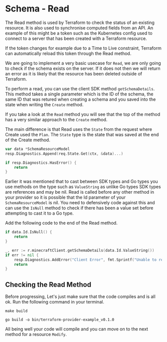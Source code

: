 # Schema - Read

The Read method is used by Terraform to check the status of an existing 
resource. It is also used to synchronise computed fields from an API.
An example of this might be a token such as the Kubernetes config used
to connect to a server that has been created with a Terraform resource.

If the token changes for example due to a Time to Live constraint, Terraform
can automatically reload this token through the Read method.

We are going to implement a very basic usecase for `Read`, we are only going
to check if the schema exists on the server. If it does not then we will 
return an error as it is likely that the resource has been deleted outside
of Terraform.

To perform a read, you can use the client SDK method `getSchemaDetails`.
This method takes a single parameter which is the ID of the schema, the same
ID that was retured when creating a schema and you saved into the state
when writing the `Create` method.

If you take a look at the `Read` method you will see that the top of the
method has a very similar approach to the `Create` method.

The main difference is that Read uses the `State` from the request where
Create used the `Plan`. The `State` type is the state that was saved at the
end of the Create method.

```go
var data *SchemaResourceModel
resp.Diagnostics.Append(req.State.Get(ctx, &data)...)

if resp.Diagnostics.HasError() {
	return
}
```

Earlier it was mentioned that to cast between SDK types and Go types you use
methods on the type such as `ValueString` as unlike Go types SDK types are 
references and may be nil. Read is called before any other method in your
provider so it is possible that the Id parameter of your `SchemaResourceModel`
is nil. You need to defensively code against this and can use the `IsNull`
method to check if there has been a value set before attempting to cast it to
a Go type.

Add the following code to the end of the Read method.

```go
if data.Id.IsNull() {
	return
}

_, err := r.minecraftClient.getSchemaDetails(data.Id.ValueString())
if err != nil {
	resp.Diagnostics.AddError("Client Error", fmt.Sprintf("Unable to read schema, got error: %s", err))
	return
}
```

## Checking the Read Method

Before progressing, Let's just make sure that the code compiles and is all 
ok. Run the following command in your terminal.

```shell
make build
```

```shell
go build -o bin/terraform-provider-example_v0.1.0
```

All being well your code will compile and you can move on to the next method 
for a resource `Modify`.
